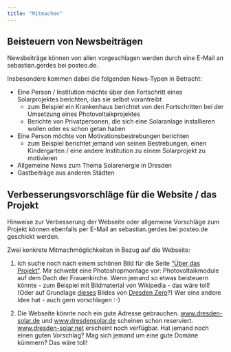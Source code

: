 ```yaml
---
title: "Mitmachen"
---
```


## Beisteuern von Newsbeiträgen
Newsbeiträge können von allen vorgeschlagen werden durch eine E-Mail an sebastian.gerdes bei posteo.de. 

Insbesondere kommen dabei die folgenden News-Typen in Betracht:

* Eine Person / Institution möchte über den Fortschritt eines Solarprojektes berichten, das sie selbst vorantreibt
  + zum Beispiel ein Krankenhaus berichtet von den Fortschritten bei der Umsetzung eines Photovoltaikprojektes
  + Berichte von Privatpersonen, die sich eine Solaranlage installieren wollen oder es schon getan haben
* Eine Person möchte von Motivationsbestrebungen berichten
  + zum Beispiel berichtet jemand von seinen Bestrebungen, einen Kindergarten / eine andere Institution zu einem Solarprojekt zu motivieren
* Allgemeine News zum Thema Solarenergie in Dresden
* Gastbeiträge aus anderen Städten

## Verbesserungsvorschläge für die Website / das Projekt
Hinweise zur Verbesserung der Webseite oder allgemeine Vorschläge zum Projekt können ebenfalls per E-Mail an sebastian.gerdes bei posteo.de geschickt werden.

Zwei konkrete Mitmachmöglichkeiten in Bezug auf die Webseite:

(@) Ich suche noch nach einem schönen Bild für die Seite ["Über das Projekt"](index.qmd). Mir schwebt eine Photoshopmontage vor: Photovoltaikmodule auf dem Dach der Frauenkirche. Wenn jemand so etwas beisteuern könnte - zum Beispiel mit Bildmaterial von Wikipedia - das wäre toll! (Oder auf Grundlage [dieses](https://dresdenzero.de/wp-content/uploads/2021/03/Landing_918px_beschriftet-2.jpg) Bildes von [Dresden Zero](https://dresdenzero.de/)?) Wer eine andere Idee hat - auch gern vorschlagen :-)

(@) Die Webseite könnte noch ein gute Adresse gebrauchen. [www.dresden-solar.de](http://www.dresden-solar.de/) und [www.dresdensolar.de](http://www.dresden-solar.de/) scheinen schon reserviert. [www.dresden-solar.net](http://www.dresden-solar.net/) erscheint noch verfügbar. Hat jemand noch einen guten Vorschlag? Mag sich jemand um eine gute Domäne kümmern? Das wäre toll!

